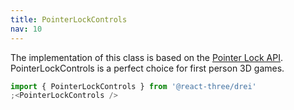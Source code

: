 ```yaml
---
title: PointerLockControls
nav: 10
---
```


The implementation of this class is based on the [Pointer Lock API](https://developer.mozilla.org/en-US/docs/Web/API/Pointer_Lock_API). PointerLockControls is a perfect choice for first person 3D games.

```jsx
import { PointerLockControls } from '@react-three/drei'
;<PointerLockControls />
```

<StoryBook lib="drei" id="controls-pointerlockcontrols--pointer-lock-controls-scene-st" />
